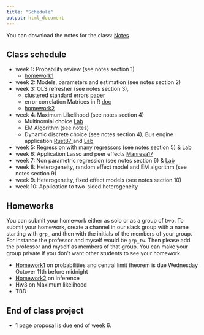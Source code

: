```yaml
---
title: "Schedule"
output: html_document
---
```


You can download the notes for the class: <a class="btn btn-warning" href="pdf/econ-21130-notes.pdf" role="button">Notes</a>

## Class schedule

 - week 1: Probability review (see notes section 1) 
    - [homework1 <i class="fa fa-external-link" aria-hidden="true"></i>](hw-probability.html)
 - week 2: Models, parameters and estimation (see notes section 2) 
 - week 3: OLS refresher (see notes section 3), 
    - clustered standard errors [paper <i class="fa fa-external-link" aria-hidden="true"></i>](http://cameron.econ.ucdavis.edu/research/Cameron_Miller_JHR_2015_February.pdf) 
    - error correlation Matrices in R [doc <i class="fa fa-external-link" aria-hidden="true"></i>](https://cran.r-project.org/web/packages/sandwich/vignettes/sandwich.pdf)
    - [homework2 <i class="fa fa-external-link" aria-hidden="true"></i>](hw-inference.html)
 - week 4: Maximum Likelihood (see notes section 4)
    - Multinomial choice  [Lab <i class="fa fa-external-link" aria-hidden="true"></i>](http://econ21130.lamadon.com/lab-discretechoice.html)
    - EM Algorithm (see notes)
    - Dynamic discrete choice (see notes section 4), Bus engine application [Rust87 <i class="fa fa-external-link" aria-hidden="true"></i>](http://people.hss.caltech.edu/~mshum/stats/rust.pdf)  and [Lab](http://econ21130.lamadon.com/lab-dynchoice.html)
 - week 5: Regression with many regressors (see notes section 5) & [Lab](http://econ21130.lamadon.com/linear-selection.html)
 - week 6: Application Lasso and peer effects [Manresa17 <i class="fa fa-external-link" aria-hidden="true"></i>](https://www.dropbox.com/s/erc8gr4yo0favyx/Manresa_2016_final.pdf?dl=0)
 - week 7: Non parametric regression (see notes section 6) & [Lab](http://econ21130.lamadon.com/np-regression.html)  
 - week 8: Heterogeneity, random effect model and EM algorithm (see notes section 9) 
 - week 9: Heterogeneity, fixed effect models (see notes section 10) 
 - week 10: Application to two-sided heterogeneity

## Homeworks

You can submit your homework either as solo or as a group of two. To submit your homework, create a channel in our slack group with a name starting with `grp_` and then with the initials of the members of your group. For instance the professor and myself would be `grp_tw`. Then please add the professor and myself as members of that group. You can make your group private if you don't want other students to see your homework.

 - [Homework1](hw-probability.html) on probabilities and central limit theorem is due Wednesday Octover 11th before midnight
 - [Homework2](hw-inference.html) on inference
 - Hw3 on Maximum likelihood
 - TBD

## End of class project

 - 1 page proposal is due end of week 6.





